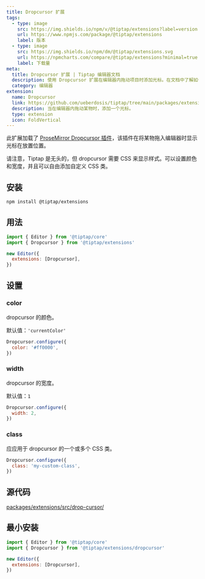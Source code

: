 ```yaml
---
title: Dropcursor 扩展
tags:
  - type: image
    src: https://img.shields.io/npm/v/@tiptap/extensions?label=version
    url: https://www.npmjs.com/package/@tiptap/extensions
    label: 版本
  - type: image
    src: https://img.shields.io/npm/dm/@tiptap/extensions.svg
    url: https://npmcharts.com/compare/@tiptap/extensions?minimal=true
    label: 下载量
meta:
  title: Dropcursor 扩展 | Tiptap 编辑器文档
  description: 使用 Dropcursor 扩展在编辑器内拖动项目时添加光标。在文档中了解如何使用它！
  category: 编辑器
extension:
  name: Dropcursor
  link: https://github.com/ueberdosis/tiptap/tree/main/packages/extensions
  description: 当在编辑器内拖动某物时，添加一个光标。
  type: extension
  icon: FoldVertical
---
```



此扩展加载了 [ProseMirror Dropcursor 插件](https://github.com/ProseMirror/prosemirror-dropcursor)，该插件在将某物拖入编辑器时显示光标在放置位置。

请注意，Tiptap 是无头的，但 dropcursor 需要 CSS 来显示样式。可以设置颜色和宽度，并且可以自由添加自定义 CSS 类。

<CodeDemo path="/Extensions/Dropcursor" />

## 安装

```bash
npm install @tiptap/extensions
```

## 用法

```js
import { Editor } from '@tiptap/core'
import { Dropcursor } from '@tiptap/extensions'

new Editor({
  extensions: [Dropcursor],
})
```

## 设置

### color

dropcursor 的颜色。

默认值：`'currentColor'`

```js
Dropcursor.configure({
  color: '#ff0000',
})
```

### width

dropcursor 的宽度。

默认值：`1`

```js
Dropcursor.configure({
  width: 2,
})
```

### class

应应用于 dropcursor 的一个或多个 CSS 类。

```js
Dropcursor.configure({
  class: 'my-custom-class',
})
```

## 源代码

[packages/extensions/src/drop-cursor/](https://github.com/ueberdosis/tiptap/blob/main/packages/extensions/src/drop-cursor/)

## 最小安装

```js
import { Editor } from '@tiptap/core'
import { Dropcursor } from '@tiptap/extensions/dropcursor'

new Editor({
  extensions: [Dropcursor],
})
```